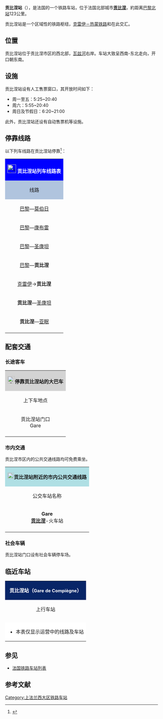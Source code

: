 {{Infobox station
| name          =[[File:Sncf-logo.svg|32x32px]]贡比涅站<br>{{lang|fr|Gare de Compiègne}} 
| type          = [[法国铁路|法国铁路]]
| image = File:Compiègne (60), gare SNCF, façade sur la place de la gare 2.jpg
|image_caption = 贡比涅站门口
| address       = {{FRA}}[[瓦兹省|瓦兹省]][[贡比涅|贡比涅]]
| latd          = 49
| latm          = 25
| lats          = 22
| latNS         = N
| longd         = 2
| longm         = 49
| longs         = 31
| longEW        = E
| operator = [[File:_Sncf-logo.svg|32x32px]]
| coordinates_display = yes
| iso_region    = FR
| line          = 
* [[克雷伊－热蒙铁路|克雷伊－热蒙铁路]]
* {{link-fr|罗希孔代－苏瓦松铁路|Ligne de Rochy-Condé à Soissons}}
| structure           = 地面
| levels              = 1层
| platform      = 4
| tracks        = 6
| elevation = 37米
| opened        = 1850年5月23日
| rebuilt =
| status = 使用中
| closed        = 
| passengers= 约230.4万人次<ref>{{Cite web|url=https://ressources.data.sncf.com/explore/dataset/frequentation-gares/?sort=voyageurs_2014&q=compiegne|title=Fréquentation en gares|accessdate=2017-01-05|author=SNCF|date=|language=法语|publisher=SNCF Open Data|archive-date=2020-04-24|archive-url=https://web.archive.org/web/20200424114624/https://ressources.data.sncf.com/explore/dataset/frequentation-gares/?sort=voyageurs_2014&q=compiegne|dead-url=no}}</ref>
| pass_year= 2015年
| ADA                 = 
| station_type = 客运车站，兼办货运业务
| connections = 
* 瓦兹省城际客运
* 贡比涅城市公共交通
| route_map =
| map_locator   = 
| note =
| services = [[法国城际列车|Intercités]]<br>[[法国大区列车|TER]]
}}

'''贡比涅站'''（{{lang-fr|Gare de Compiègne}}），是法国的一个铁路车站，位于法国北部城市'''[[贡比涅|贡比涅]]'''，約距离[[巴黎北站|巴黎北站]]123公里。

贡比涅站是一个区域性的铁路枢纽，[[克雷伊－热蒙铁路|克雷伊－热蒙铁路]]和{{link-fr|罗希孔代－苏瓦松铁路|Ligne de Rochy-Condé à Soissons|前往亚眠方向的铁路}}在此交汇。

==位置==

贡比涅站位于贡比涅市区的西北部，[[瓦兹河|瓦兹河]]右岸。车站大致呈西南-东北走向，开口朝东南。

==设施==

贡比涅站设有人工售票窗口，其开放时间如下：
* 周一至五：5:25~20:40
* 周六：5:55~20:40
* 周日及节假日：6:20~21:00

此外，贡比涅站还设有自动售票机等设施。

== 停靠线路 ==

{{动态列表|最后更新时间：2017年1月5日。本章节内容仅供参考，不排除因施工或罢工而引发的临时性变更。欢迎修正和补充}}

以下列车线路在贡比涅站停靠<ref>{{Cite web|url=https://www.ter.sncf.com/picardie/gares/87276691/Compi%C3%A8gne/pratique|title=GARE COMPIEGNES|accessdate=2017-01-05|author=SNCF|date=|language=法语|publisher=TER Picardie|archive-date=2016-12-05|archive-url=https://web.archive.org/web/20161205040413/http://www.ter.sncf.com/picardie/gares/87276691/Compi%C3%A8gne/pratique|dead-url=no}}</ref>：

{| class="wikitable mw-collapsible" 
|colspan="5" style="background:#0000FF" align="center" |[[File:_Sncf-logo.svg|28x28px]] <font color=#FFFFFF>'''贡比涅站列车线路表'''</font>
|-
!style="background:#B0C4DE"| 线路
!style="background:#B0C4DE"|车种
!style="background:#B0C4DE"|上一站
!style="background:#B0C4DE"|下一站
!style="background:#B0C4DE"|大致运行频率{{noteTag|name=noteA}}
|-
|[[巴黎北站|巴黎]]—[[莫伯日站|莫伯日]]
| rowspan="4" align="center" |'''[[法国城际列车|INTERCITÉS]]'''
|[[巴黎北站|巴黎北]]
|[[圣康坦站|圣康坦]]
|每天3~6趟
|-
|rowspan="2"|[[巴黎北站|巴黎]]—[[康布雷城站|康布雷]]
|[[巴黎北站|巴黎北]]
|[[圣康坦站|圣康坦]]
|每天1趟{{noteTag|name=noteB}}
|-
|[[圣马克桑斯桥站|圣马克桑斯桥]]
|[[努瓦永站|努瓦永]]
|每天1趟{{noteTag|name=noteC}}
|-
|rowspan="2"|[[巴黎北站|巴黎]]—[[圣康坦站|圣康坦]]
|[[巴黎北站|巴黎北]]/[[圣马克桑斯桥站|圣马克桑斯桥]]
|[[努瓦永站|努瓦永]]/[[圣康坦站|圣康坦]]
|每天2~5趟
|-
| rowspan="5" align="center"|'''[[法国大区列车|TER]]'''
|[[圣马克桑斯桥站|圣马克桑斯桥]]
|[[努瓦永站|努瓦永]]
|每天5~8趟
|-
|[[巴黎北站|巴黎]]—'''贡比涅'''
|[[圣马克桑斯桥站|圣马克桑斯]]/[[隆格伊圣马里站|隆格伊圣马里]]/[[勒莫厄-圣杜恩架站|勒莫厄]]/[[若站|若]]
|（终点）
|每天4~9趟
|-
|[[克雷伊站|克雷伊]]→'''贡比涅'''
|[[若站|若]]
|（终点）
|每天1班（单向）{{noteTag|name=noteB}}
|-
|'''贡比涅'''—[[圣康坦站|圣康坦]]
|（起点）
|[[隆格伊阿内勒站|隆格伊阿内勒]]
|每天3~7趟
|-
|'''贡比涅'''—[[亚眠站|亚眠]]
|（起点）
|[[赫米站|赫米]]/[[埃斯特雷圣但尼站|埃斯特雷圣但尼]]
|每天8~12趟
|-
|colspan="5" style="background:#FFFFFF"|{{noteFoot|1=
{{noteTag|name=noteA|1=在本栏中，往返1次为"1趟"，单程1次为"1班"；除特别标明外，其数据仅工作日有效，周末及节假日列车数量可能会减少或停运}}
{{noteTag|name=noteB|1=周末及节假日停运}}
{{noteTag|name=noteC|1=仅周末及节假日开行}}
}}
|}

==配套交通==
===长途客车===

{| class="wikitable mw-collapsible" 
|colspan="3" align="center" style="background:#D3D3D3" |[[File:BSicon_BUS.svg|24x24px]]'''停靠贡比涅站的大巴车'''
|-
!align="center" |上下车地点
!align="center" |运营单位
!align="center" |主要目的地{{noteTag|name=noteA}}
|-
| rowspan="2" align="center" |贡比涅站门口<br>Gare
|align="center" |瓦兹省城际客运<br>CD 60<ref>{{Cite web|url=http://www.oise-mobilite.fr/ftp/FR_documents/Plan%20CD60.pdf|title=Plan CD 60|accessdate=2017-01-05|author=CD 60|date=|language=法语|publisher=Oise Mobilité}}</ref>
|
* 10C线{{noteTag|name=noteD}}{{noteTag|name=noteE}}：[[韦尔贝里|韦尔贝里]]、[[圣马克桑斯桥|圣马克桑斯桥]]、[[桑利斯_(瓦兹省)|桑利斯]]
* 10E线{{noteTag|name=noteD}}{{noteTag|name=noteE}}：[[桑利斯_(瓦兹省)|桑利斯]]
* 11线{{noteTag|name=noteD}}：[[贝蒂西圣皮耶尔|贝蒂西圣皮耶尔]]、[[韦尔贝里|韦尔贝里]]
* 23线{{noteTag|name=noteD}}：[[里贝库尔德雷斯兰库尔|里贝库尔德雷斯兰库尔]]、[[努瓦永|努瓦永]]
* 24线{{noteTag|name=noteD}}：[[圣莱热奥布瓦_(瓦兹省)|圣莱热奥布瓦]]、[[卡尔勒蓬|卡尔勒蓬]]
* 25线{{noteTag|name=noteD}}：[[阿蒂希|阿蒂希]]、[[苏瓦松|苏瓦松]]
* 26线{{noteTag|name=noteD}}：[[库尔蒂厄|库尔蒂厄]]、[[苏瓦松|苏瓦松]]
* 27线{{noteTag|name=noteD}}：[[皮埃尔丰|皮埃尔丰]]
* 28线{{noteTag|name=noteD}}：[[瓦卢瓦地区贝唐库尔|贝唐库尔昂瓦卢瓦]]、[[瓦卢瓦地区克雷皮|克雷皮昂瓦卢瓦]]
* 33C线{{noteTag|name=noteD}}{{noteTag|name=noteE}}：{{link-fr|阿尔希|Arsy}}、[[埃斯特雷圣但尼|埃斯特雷圣但尼]]
* 33E线：[[克莱蒙_(瓦兹省)|克莱蒙]]、[[博韦|博韦]]
* 47线{{noteTag|name=noteD}}：[[克雷松萨|克雷松萨]]、[[圣于昂朔塞|圣于昂朔塞]]
* 50线{{noteTag|name=noteD}}：[[昂特伊波尔特|昂特伊波尔特]]、[[马茨河畔勒松|马茨河畔勒松]]、[[布洛尼拉格拉斯|布洛尼拉格拉斯]]、[[鲁瓦_(法国)|Roye]]
* 51线{{noteTag|name=noteD}}{{noteTag|name=noteE}}：[[埃兰库尔圣马尔盖里特|埃兰库尔圣马尔盖里特]]、[[拉西尼|拉西尼]]
* 2728线{{noteTag|name=noteD}}：[[瓦卢瓦地区克雷皮|克雷皮昂瓦卢瓦]]
* 4849线{{noteTag|name=noteD}}：[[赫米|赫米]]、[[弗朗西埃|弗朗西埃]]
|-
|align="center" |[[SNCF|SNCF]]<br>Car TER{{noteTag|name=noteB}}
|
* 少量前往[[亚眠|亚眠]]、[[里贝库尔德雷斯兰库尔|里贝库尔德雷斯兰库尔]]等方向的大巴车
* ''当某条铁路线施工或罢工时，SNCF可能会提供途径该线路沿途站点的大巴车''
|-
|colspan="3" style="background:#FFFFFF"|{{noteFoot|1=
{{noteTag|name=noteA|1=本栏不包括可以联程中转前往的目的地}}
{{noteTag|name=noteB|1=其车票可与SNCF的同线路车票通用}}
{{noteTag|name=noteD|1=周日及节假日停运}}
{{noteTag|name=noteE|1=学生假期期间（Vacance scolaire）需提前预定}}
}}
|}

===市内交通===

贡比涅市区内的公共交通线路均可免费乘坐。

{| class="wikitable mw-collapsible" 
|colspan="3" align="center" style="background:#AFDFE4"|[[File:Bus-logo.svg|21x21px]]'''贡比涅站附近的市内公共交通线路'''
|-
!align="center" |公交车站名称
!align="center" |位置
!align="center" |停靠线路{{noteTag|name=noteA}}<ref>{{Cite web|url=http://www.compiegne.fr/iso_album/lignes_urbaines_2015.pdf|title=Réseau Urbain|accessdate=2017-01-05|author=Compibus|date=|language=法语|publisher=|deadurl=yes|archiveurl=https://web.archive.org/web/20160309114332/http://www.compiegne.fr/iso_album/lignes_urbaines_2015.pdf|archivedate=2016-03-09}}</ref>
|-
|'''Gare'''<br>'''[[贡比涅|贡比涅]]'''-火车站
|贡比涅站门口
|
* 1路{{noteTag|name=noteB}}：'''[[贡比涅|贡比涅]]'''-火车站 ↔ '''[[贡比涅|贡比涅]]'''-医院
* 2路{{noteTag|name=noteB}}：'''[[韦内特|韦内特]]'''-商业中心 ↔ '''[[克莱鲁瓦|克莱鲁瓦]]'''-维伊内勒 / '''[[克莱鲁瓦|克莱鲁瓦]]'''-卡洛港
* 3路{{noteTag|name=noteB}}：'''[[贡比涅|贡比涅]]'''-医院 / '''[[贡比涅|贡比涅]]'''-菲尔迪纳德勒塞普 ↔ '''[[贡比涅|贡比涅]]'''-贝里卡尔 / '''[[舒瓦西奥巴克|舒瓦西奥巴克]]'''-栗园
* 4路{{noteTag|name=noteB}}：'''[[贡比涅|贡比涅]]'''-宫殿 / '''[[贡比涅|贡比涅]]'''-火车站 ↔ '''[[韦内特|韦内特]]'''-商业中心
* 5路{{noteTag|name=noteB}}：'''[[贡比涅|贡比涅]]'''-火车站 ↔ '''[[贡比涅|贡比涅]]'''-医院
* D1路{{noteTag|name=noteC}}：'''[[若镇_(瓦兹省)|若]]'''-火车站 ↔ '''[[贡比涅|贡比涅]]'''-贝里卡尔（经医院）
* D2路{{noteTag|name=noteC}}：'''[[若镇_(瓦兹省)|若]]'''-火车站 ↔ '''[[贡比涅|贡比涅]]'''-贝里卡尔（经[[韦内特|韦内特]]）
* 郊区线路{{noteTag|name=noteB}}：[https://web.archive.org/web/20160309094622/http://www.compiegne.fr/iso_album/lignes_periurbaines.pdf 101路、102路、103路、104路、105路、106路、107路、108路、109路、ZA1路]
|-
|colspan="3" style="background:#FFFFFF"|{{noteFoot|1=
{{noteTag|name=noteA|1='''粗体字'''代表该站所在的市镇；中文名称非官方正式翻译，仅供参考}}
{{noteTag|name=noteB|1=周日及节假日停运}}
{{noteTag|name=noteC|1=仅周日及节假日运行}}
}}
|}

===社会车辆===

贡比涅站门口设有社会车辆停车场。

==临近车站==

{|class="wikitable mw-collapsible" style="margin: 0 auto; width:42em;"
|colspan="3" style="background:#082567" align="center"|<font color=#FFFFFF>'''贡比涅站（<span style="font-size:11pt;">Gare de Compiègne</span>）'''</font>
|-
!上行车站
!线路
!下行车站
|-
|align="center" |{{link-fr|若站|Gare de Jaux}}
|align="center" |'''[[克雷伊－热蒙铁路|克雷伊－热蒙铁路]]'''
|align="center" |{{link-fr|隆格伊阿内勒站|Gare de Longueil-Annel}}
|-
|align="center" |{{link-fr|赫米站|Gare de Remy (Oise)}}
|align="center" |'''{{link-fr|罗希孔代－苏瓦松铁路|Ligne de Rochy-Condé à Soissons}}'''{{noteTag|name=noteB}}
|align="center" |（已关闭）{{noteTag|name=noteC}}
|-
|colspan="3" style="background:#FFFFFF"|
*本表仅显示运营中的线路及车站
{{noteFoot|1=
{{noteTag|name=noteB|1={{link-fr|罗希孔代－苏瓦松铁路|Ligne de Rochy-Condé à Soissons}}由贡比涅前往罗希孔代方向为上行，但由于该铁路在{{link-fr|埃斯特雷圣但尼站|Gare d'Estrées-Saint-Denis}}处连接{{link-fr|奥尔穆瓦维列－博武铁路|Ligne d'Ormoy-Villers à Boves|前往亚眠方向（下行方向）的铁路}}，而本线路段却已关闭，因此在实际计算中，贡比涅开往亚眠方向的列车均为下行。}}
{{noteTag|name=noteC|1={{link-fr|罗希孔代－苏瓦松铁路|Ligne de Rochy-Condé à Soissons}}贡比涅以下的路段均已关闭}}
}}
|}

==参见==
* [[法国铁路车站列表|法国铁路车站列表]]

== 参考文献 ==
{{Reflist}}

{{法国主要火车站列表}}

[[Category:上法兰西大区铁路车站|Category:上法兰西大区铁路车站]]